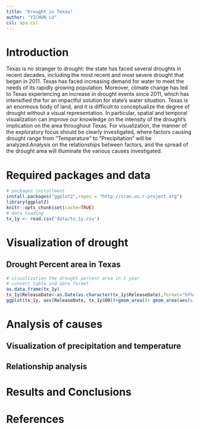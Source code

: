 ```yaml
---
title: "Drought in Texas"
author: "YICHUN LU"
csl: apa.csl
---
```

# Introduction
Texas is no stranger to drought: the state has faced several droughts in recent decades, including the most recent and most severe drought that began in 2011. Texas has faced increasing demand for water to meet the needs of its rapidly growing population. Moreover, climate change has led to Texas experiencing an increase in drought events since 2011, which has intensified the for an impactful solution for state’s water situation. Texas is an enormous body of land, and it is difficult to conceptualize the degree of drought without a visual representation. In particular, spatial and temporal visualization can improve our knowledge on the intensity of the drought’s implication on the area throughout Texas. For visualization, the manner of the exploratory focus should be clearly investigated, where factors causing drought range from “Temperature” to “Precipitation” will be analyzed.Analysis on the relationships between factors, and the spread of the drought area will illuminate the various causes investigated.


# Required packages and data 
```r
# packages installment
install.packages("ggplot2",repos = "http://cran.us.r-project.org")
library(ggplot2)
knitr::opts_chunk$set(cache=TRUE)
# data loading
tx_1y <- read.csv('data/tx_1y.csv')
```



# Visualization of drought
## Drought Percent area in Texas
```r
# visualization the drought percent area in 1 year
# convert table and date formet 
as.data.frame(tx_1y)
tx_1y$ReleaseDate<-as.Date(as.character(tx_1y$ReleaseDate),format="%Y%m%d");
ggplot(tx_1y, aes(ReleaseDate, tx_1y$D0))+geom_area()+ geom_area(aes(x = ReleaseDate,y=tx_1y$D1), fill='yellow') +geom_area(aes(x = ReleaseDate,y=tx_1y$D2),fill='orange')+geom_area(aes(x = ReleaseDate,y=tx_1y$D3),fill='red') + xlab("Date")+ylab("Percent Area") 
```

# Analysis of causes
## Visualization of precipitation and temperature
## Relationship analysis 
# Results and Conclusions
# References

